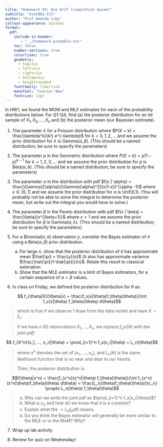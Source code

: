 ```yaml
---
title: "Homework 03: Due 9/27 (completion based)"
subtitle: "Stat061-F23"
author: "Prof Amanda Luby"
callout-appearance: minimal
format:
  pdf:
    include-in-header: 
       - "../homework-preamble.tex"
    toc: false
    number-sections: true
    colorlinks: true
    geometry:
      - top=1in
      - left=1in
      - right=1in
      - bottom=1in
      - heightrounded
    fontfamily: libertine
    monofont: "Courier New"
    fontsize: 11pt
---
```


In HW1, we found the MOM and MLE estimates for each of the probability distributions below.  For Q1-Q4, find (a) the posterior distribution for an iid sample of $X_1, X_2, \ldots, X_n$ and (b) the posterior mean (our Bayesian estimate).

1. The parameter $\lambda$ for a Poisson distribution where $P(X = k) = \frac{\lambda^k}{k!} e^{-\lambda}$ for $k= 0, 1, 2, \ldots$ and we assume the prior distribution for $\lambda$ is Gamma$(\alpha, \beta)$. (This should be a named distribution; be sure to specify the parameters)

2. The parameter $p$ in the Geometric distribution where $P(X = k) = p(1 - p)^{k-1}$ for $k=  1, 2, 3, \ldots$ and we assume the prior distribution for $p$ is Beta$(a, b)$. (This should be a named distribution; be sure to specify the parameters)

3. The parameter $\alpha$ in the distribution with pdf $f(x | \alpha) = \frac{\Gamma(2\alpha)}{\Gamma(\alpha)^2}[x(1-x)]^{\alpha -1}$ where $x \in [0,1]$ and we assume the prior distribution for $\alpha$ is Unif(0,1). (You will probably not be able to solve the integral to determine the posterior mean, but write out the integral you would have to solve.)

4. The parameter $\beta$ in the Pareto distribution with pdf $f(x | \beta) = \frac{\beta}{x^{\beta+1}}$ where $x > 1$ and we assume the prior distribution for $\beta$ is Gamma$(\alpha, \lambda).$ (This should be a named distribution; be sure to specify the parameters)

5. For a Binomial($n, \pi$) observation $y$, consider the Bayes estimator of $\pi$ using a Beta($\alpha, \beta$) prior distribution. 
   (a) For large $n$, show that the posterior distribution of $\pi$ has approximate mean $\hat{\pi} = \frac{y}{n}$ (it also has approximate variance $\frac{\hat{\pi}(1-\hat{\pi})}{n}$. Relate this result to classical estimation. 
   (b) Show that the MLE estimator is a limit of Bayes estimators, for a certain sequence of $\alpha = \beta$ values. 
   
6. In class on Friday, we defined the posterior distribution for $\theta$ as: 

$$ f_{\theta|X}(\theta|x) = \frac{f_x(x|\theta)f_\theta(\theta)}{\int f_x(x|\theta) f_\theta(\theta) d\theta}$$ 

> which is true if we observe 1 draw from the data model and have $X \sim f_x$. 

> If we have $n$ IID observations $X_1, ..., X_n$, we replace $f_x(x|\theta)$ with the *joint pdf*: 

$$ f_{X^n}(x_1, ..., x_n|\theta) = \prod_{i=1}^n f_x(x_i|\theta) = L_n(\theta)$$

> where $x^n$ denotes the set of $(x_1, ...., x_n)$, and $L_n(\theta)$ is the same likelihood function that is so near and dear to our hearts. 

> Then, the posterior distribution is:

$$f(\theta|x^n) = \frac{f_{x^n}(x^n|\theta) f_\theta(\theta)}{\int f_{x^n}(x^n|\theta)f_\theta(\theta) d\theta} = \frac{L_n(\theta)f_\theta(\theta)}{c_n} \propto L_n(\theta) f_\theta(\theta)$$
  
  > (a) Why can we write the joint pdf as $\prod_{i=1}^n f_x(x_i|\theta)$? 
  > (b) What is $c_n$ and how do we know that it is a constant? 
  > (c) Explain what the $\propto L_n f_\theta(\theta)$ means. 
  > (d) Do you think the Bayes estimator will generally be more similar to the MLE or to the MoM? Why? 
  
7. Wrap up lab activity

8. Review for quiz on Wednesday! 